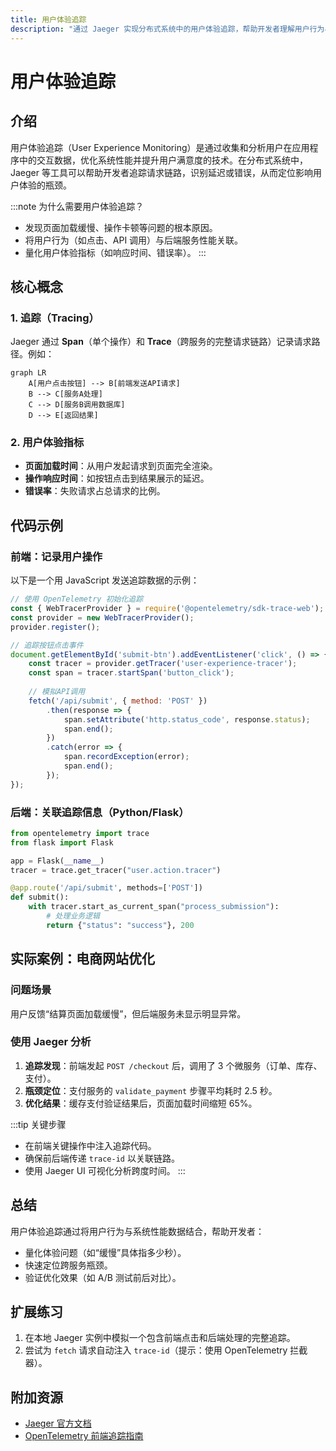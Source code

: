 ```yaml
---
title: 用户体验追踪
description: "通过 Jaeger 实现分布式系统中的用户体验追踪，帮助开发者理解用户行为与系统性能的关系。"
---
```


# 用户体验追踪

## 介绍

用户体验追踪（User Experience Monitoring）是通过收集和分析用户在应用程序中的交互数据，优化系统性能并提升用户满意度的技术。在分布式系统中，Jaeger 等工具可以帮助开发者追踪请求链路，识别延迟或错误，从而定位影响用户体验的瓶颈。

:::note 为什么需要用户体验追踪？
- 发现页面加载缓慢、操作卡顿等问题的根本原因。
- 将用户行为（如点击、API 调用）与后端服务性能关联。
- 量化用户体验指标（如响应时间、错误率）。
:::

## 核心概念

### 1. 追踪（Tracing）
Jaeger 通过 **Span**（单个操作）和 **Trace**（跨服务的完整请求链路）记录请求路径。例如：

```mermaid
graph LR
    A[用户点击按钮] --> B[前端发送API请求]
    B --> C[服务A处理]
    C --> D[服务B调用数据库]
    D --> E[返回结果]
```

### 2. 用户体验指标
- **页面加载时间**：从用户发起请求到页面完全渲染。
- **操作响应时间**：如按钮点击到结果展示的延迟。
- **错误率**：失败请求占总请求的比例。

## 代码示例

### 前端：记录用户操作
以下是一个用 JavaScript 发送追踪数据的示例：

```javascript
// 使用 OpenTelemetry 初始化追踪
const { WebTracerProvider } = require('@opentelemetry/sdk-trace-web');
const provider = new WebTracerProvider();
provider.register();

// 追踪按钮点击事件
document.getElementById('submit-btn').addEventListener('click', () => {
    const tracer = provider.getTracer('user-experience-tracer');
    const span = tracer.startSpan('button_click');
    
    // 模拟API调用
    fetch('/api/submit', { method: 'POST' })
        .then(response => {
            span.setAttribute('http.status_code', response.status);
            span.end();
        })
        .catch(error => {
            span.recordException(error);
            span.end();
        });
});
```

### 后端：关联追踪信息（Python/Flask）
```python
from opentelemetry import trace
from flask import Flask

app = Flask(__name__)
tracer = trace.get_tracer("user.action.tracer")

@app.route('/api/submit', methods=['POST'])
def submit():
    with tracer.start_as_current_span("process_submission"):
        # 处理业务逻辑
        return {"status": "success"}, 200
```

## 实际案例：电商网站优化

### 问题场景
用户反馈“结算页面加载缓慢”，但后端服务未显示明显异常。

### 使用 Jaeger 分析
1. **追踪发现**：前端发起 `POST /checkout` 后，调用了 3 个微服务（订单、库存、支付）。
2. **瓶颈定位**：支付服务的 `validate_payment` 步骤平均耗时 2.5 秒。
3. **优化结果**：缓存支付验证结果后，页面加载时间缩短 65%。

:::tip 关键步骤
- 在前端关键操作中注入追踪代码。
- 确保前后端传递 `trace-id` 以关联链路。
- 使用 Jaeger UI 可视化分析跨度时间。
:::

## 总结

用户体验追踪通过将用户行为与系统性能数据结合，帮助开发者：
- 量化体验问题（如“缓慢”具体指多少秒）。
- 快速定位跨服务瓶颈。
- 验证优化效果（如 A/B 测试前后对比）。

## 扩展练习
1. 在本地 Jaeger 实例中模拟一个包含前端点击和后端处理的完整追踪。
2. 尝试为 `fetch` 请求自动注入 `trace-id`（提示：使用 OpenTelemetry 拦截器）。

## 附加资源
- [Jaeger 官方文档](https://www.jaegertracing.io/docs/)
- [OpenTelemetry 前端追踪指南](https://opentelemetry.io/docs/instrumentation/js/)